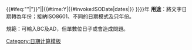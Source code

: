 <includeonly>{{#ifeq:"{{lc:{{{1|1900}}}}}"|"{{Four digit|{{#expr:{{{1|1900}}}}}}}"|{{{1|1900}}}|{{#time:Y|{{#invoke:ISODate|dates|{{{1|1900年11月1日}}}}} }}}}年</includeonly><noinclude>{{Lua|Module:ISODate}}
'''用途'''：將文字日期轉為年份；接納ISO8601、不同的日期模式及只年份。  

規範：可輸入BC及AD，但單數位日子或會造成問題。

[[Category:日期计算模板]]

</noinclude>